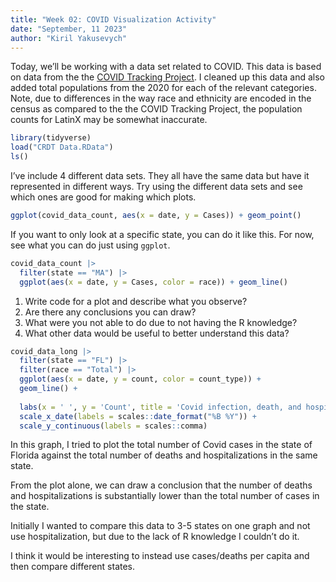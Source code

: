 ```yaml
---
title: "Week 02: COVID Visualization Activity"
date: "September, 11 2023"
author: "Kiril Yakusevych"
---
```


Today, we'll be working with a data set related to COVID.
This data is based on data from the the [COVID Tracking Project](https://covidtracking.com/).
I cleaned up this data and also added total populations from the 2020 for each of the relevant categories.
Note, due to differences in the way race and ethnicity are encoded in the census as compared to the the COVID Tracking Project, the population counts for LatinX may be somewhat inaccurate.

```r
library(tidyverse)
load("CRDT Data.RData")
ls()
```

I've include 4 different data sets.
They all have the same data but have it represented in different ways.
Try using the different data sets and see which ones are good for making which plots.


```r
ggplot(covid_data_count, aes(x = date, y = Cases)) + geom_point()
```



If you want to only look at a specific state, you can do it like this.
For now, see what you can do just using `ggplot`.

```r
covid_data_count |> 
  filter(state == "MA") |> 
  ggplot(aes(x = date, y = Cases, color = race)) + geom_line()
```

1. Write code for a plot and describe what you observe?
2. Are there any conclusions you can draw?
3. What were you not able to do due to not having the R knowledge?
4. What other data would be useful to better understand this data?



```r
covid_data_long |>
  filter(state == "FL") |>
  filter(race == "Total") |>
  ggplot(aes(x = date, y = count, color = count_type)) + 
  geom_line() +
  
  labs(x = ' ', y = 'Count', title = 'Covid infection, death, and hospitalization rate in Florida', color = ' ') +
  scale_x_date(labels = scales::date_format("%B %Y")) +
  scale_y_continuous(labels = scales::comma)
```

In this graph, I tried to plot the total number of Covid cases in the state of Florida against the total number of deaths and hospitalizations in the same state.

From the plot alone, we can draw a conclusion that the number of deaths and hospitalizations is substantially lower than the total number of cases in the state.

Initially I wanted to compare this data to 3-5 states on one graph and not use hospitalization, but due to the lack of R knowledge I couldn't do it.

I think it would be interesting to instead use cases/deaths per capita and then compare different states.

